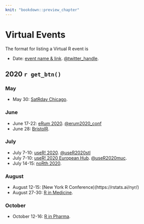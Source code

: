 ```yaml
---
knit: "bookdown::preview_chapter"
---
```


# Virtual Events

The format for listing a Virtual R event is

  * Date: [event name & link](http://www.example.com). [\@twitter_handle](https://twitter.com/twitter_handle).

## 2020 `r get_btn()` {-}

### May

 * May 30: [SatRday Chicago](https://chicago2020.satrdays.org).

### June

 * June 17-22: [eRum 2020](http://2020.erum.io/). [\@erum2020_conf](https://twitter.com/erum2020_conf)
 * June 28: [BristolR](https://www.meetup.com/Bristol-R-User-Group/events/271309225/).

### July

  * July 7-10: [useR! 2020](https://user2020.r-project.org/). [\@useR2020stl](https://twitter.com/useR2020stl)
  * July 7-10: [useR! 2020 European Hub](https://user2020muc.r-project.org/). [\@useR2020muc](https://twitter.com/useR2020muc).
  * July 14-15: [noRth 2020](https://rnorthconference.github.io/).

### August
  
  * August 12-15: [New York R Conference)(https://rstats.ai/nyr/)
  * August 27-30: [R in Medicine](https://events.linuxfoundation.org/r-medicine/).

### October

  * October 12-16: [R in Pharma](https://rinpharma.com/).
